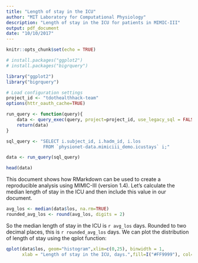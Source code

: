```yaml
---
title: "Length of stay in the ICU"
author: "MIT Laboratory for Computational Physiology"
description: "Length of stay in the ICU for patients in MIMIC-III"
output: pdf_document
date: "10/10/2017"
---
```


```r
knitr::opts_chunk$set(echo = TRUE)

# install.packages("ggplot2")
# install.packages("bigrquery")

library("ggplot2")
library("bigrquery")
```


```r
# Load configuration settings
project_id <- "tdothealthhack-team"
options(httr_oauth_cache=TRUE)

run_query <- function(query){
    data <- query_exec(query, project=project_id, use_legacy_sql = FALSE)
    return(data)
}
```


```r
sql_query <- "SELECT i.subject_id, i.hadm_id, i.los
              FROM `physionet-data.mimiciii_demo.icustays` i;"

data <- run_query(sql_query)

head(data)
```

This document shows how RMarkdown can be used to create a reproducible analysis using MIMIC-III (version 1.4). Let's calculate the median length of stay in the ICU and then include this value in our document.

```r
avg_los <- median(data$los, na.rm=TRUE)
rounded_avg_los <- round(avg_los, digits = 2)
```

So the median length of stay in the ICU is `r avg_los` days. Rounded to two decimal places, this is `r rounded_avg_los` days. We can plot the distribution of length of stay using the qplot function:   
   
   
```r
qplot(data$los, geom="histogram",xlim=c(0,25), binwidth = 1,
      xlab = "Length of stay in the ICU, days.",fill=I("#FF9999"), col=I("white"))
```
